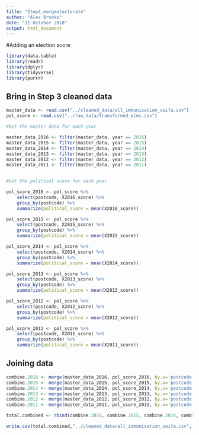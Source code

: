 ```yaml
---
title: "Step4_mergeelectorate"
author: "Alex Brooks"
date: "11 October 2018"
output: html_document
---
```

#Adding an election score
```r
library(data.table)
library(readr)
library(dplyr)
library(tidyverse)
library(purrr)
```

## Bring in Step 3 cleaned data

 

```r
master_data <- read.csv("../cleaned_data/all_immunisation_seifa.csv")
pol_score <- read.csv("../raw_data/Transformed_elec.csv")

```

```r
#Get the master data for each year

master_data_2016 <- filter(master_data, year == 2016)
master_data_2015 <- filter(master_data, year == 2015)
master_data_2014 <- filter(master_data, year == 2014)
master_data_2013 <- filter(master_data, year == 2013)
master_data_2012 <- filter(master_data, year == 2012)
master_data_2011 <- filter(master_data, year == 2011)
 
```

```r
#Get the political score for each year

pol_score_2016 <- pol_score %>%
    select(postcode, X2016_score) %>%
    group_by(postcode) %>%
    summarize(political_score = mean(X2016_score))

pol_score_2015 <- pol_score %>%
    select(postcode, X2015_score) %>%
    group_by(postcode) %>%
    summarize(political_score = mean(X2015_score))

pol_score_2014 <- pol_score %>%
    select(postcode, X2014_score) %>%
    group_by(postcode) %>%
    summarize(political_score = mean(X2014_score))

pol_score_2013 <- pol_score %>%
    select(postcode, X2013_score) %>%
    group_by(postcode) %>%
    summarize(political_score = mean(X2013_score))

pol_score_2012 <- pol_score %>%
    select(postcode, X2012_score) %>%
    group_by(postcode) %>%
    summarize(political_score = mean(X2012_score))

pol_score_2011 <- pol_score %>%
    select(postcode, X2011_score) %>%
    group_by(postcode) %>%
    summarize(political_score = mean(X2011_score))
```

## Joining data

```r

combine.2016 <- merge(master_data_2016, pol_score_2016, by.x='postcode', by.y='postcode', all.x = TRUE)
combine.2015 <- merge(master_data_2015, pol_score_2015, by.x='postcode', by.y='postcode', all.x = TRUE)
combine.2014 <- merge(master_data_2014, pol_score_2014, by.x='postcode', by.y='postcode', all.x = TRUE)
combine.2013 <- merge(master_data_2013, pol_score_2013, by.x='postcode', by.y='postcode', all.x = TRUE)
combine.2012 <- merge(master_data_2012, pol_score_2012, by.x='postcode', by.y='postcode', all.x = TRUE)
combine.2011 <- merge(master_data_2011, pol_score_2011, by.x='postcode', by.y='postcode', all.x = TRUE)

```

```r
total.combined <- rbind(combine.2016, combine.2015, combine.2014, combine.2013, combine.2012, combine.2011)

write.csv(total.combined,"../cleaned_data/all_immunisation_seifa.csv", row.names=FALSE)
```



